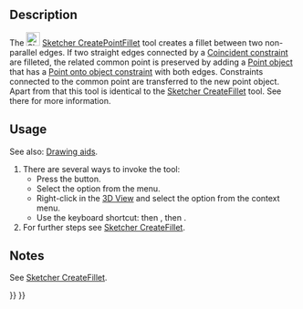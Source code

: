 <languages/>
<translate>

<!--T:1-->
{{Docnav
|
|
|[[Sketcher_Workbench|Sketcher]]
|
|
|IconC=Workbench_Sketcher.svg
}}

<!--T:6-->
{{VeryImportantMessage|This tool is obsolete, it is not available in {{VersionPlus|1.0}}. Use [[Sketcher_CreateFillet|Sketcher CreateFillet]] instead.}}

<!--T:2-->
{{GuiCommand
|Name=Sketcher CreatePointFillet
|MenuLocation=Sketch → Geometries → corner-preserving fillet
|Workbenches=[[Sketcher_Workbench|Sketcher]]
|Shortcut={{KEY|G}} {{KEY|F}} {{KEY|P}}
|Version=0.19
|SeeAlso=[[Sketcher_CreateFillet|Sketcher CreateFillet]]
}}

== Description == <!--T:3-->

<!--T:4-->
The [[Image:Sketcher_CreatePointFillet.svg|24px]] [[Sketcher_CreatePointFillet|Sketcher CreatePointFillet]] tool creates a fillet between two non-parallel edges. If two straight edges connected by a [[Sketcher_ConstrainCoincident|Coincident constraint]] are filleted, the related common point is preserved by adding a [[Sketcher_CreatePoint|Point object]] that has a [[Sketcher_ConstrainPointOnObject|Point onto object constraint]] with both edges. Constraints connected to the common point are transferred to the new point object. Apart from that this tool is identical to the [[Sketcher_CreateFillet|Sketcher CreateFillet]] tool. See there for more information.

==Usage== <!--T:7-->

<!--T:8-->
See also: [[Sketcher_Workbench#Drawing_aids|Drawing aids]].

<!--T:9-->
# There are several ways to invoke the tool:
#* Press the {{Button|[[Image:Sketcher_CreatePointFillet.svg|16px]] [[Sketcher_CreatePointFillet|Corner-preserving sketch fillet]]}} button.
#* Select the {{MenuCommand|Sketch → Geometries → [[Image:Sketcher_CreatePointFillet.svg|16px]] corner-preserving fillet}} option from the menu.
#* Right-click in the [[3D_View|3D View]] and select the {{MenuCommand|[[Image:Sketcher_CreatePointFillet.svg|16px]] corner-preserving fillet}} option from the context menu.
#* Use the keyboard shortcut: {{KEY|G}} then {{KEY|F}}, then {{KEY|P}}.
# For further steps see [[Sketcher_CreateFillet#Usage|Sketcher CreateFillet]].

==Notes== <!--T:10-->

<!--T:11-->
See [[Sketcher_CreateFillet#Notes|Sketcher CreateFillet]].


<!--T:5-->
{{Docnav
|
|
|[[Sketcher_Workbench|Sketcher]]
|
|
|IconC=Workbench_Sketcher.svg
}}

</translate>
{{Sketcher_Tools_navi{{#translation:}}}}
{{Userdocnavi{{#translation:}}}}